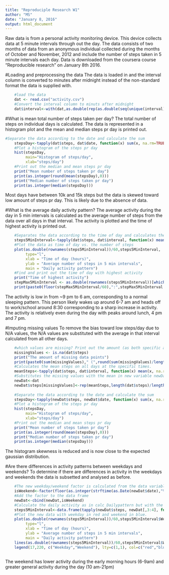 ```yaml
---
title: "Reproduciple Research W1"
author: "MS"
date: "January 8, 2016"
output: html_document
---
```


Raw data is from a personal activity monitoring device. This device collects data at 5 minute intervals through out the day. The data consists of two months of data from an anonymous individual collected during the months of October and November, 2012 and include the number of steps taken in 5 minute intervals each day. Data is downloaded from the coursera course "Reproducible research" on January 8th 2016.


#Loading and preprocessing the data
The data is loaded in and the interval column is converted to minutes after midnight instead of the non-standard format the data is supplied with.
```r
    #load the data
    dat <- read.csv("activity.csv")
    #Convert the interval column to minuts after midnight
    dat$interval<-with(dat,as.double(rep(as.double(seq(unique(interval)))*5,length(interval)/length(unique(interval)))))
```

#What is mean total number of steps taken per day?
The total number of steps on individual days is calculated. The data is represented in a histogram plot and the mean and median steps pr day is printed out.

```r
#Separate the data according to the date and calculate the sum
    stepsDay<-tapply(dat$steps, dat$date, function(x) sum(x, na.rm=TRUE))
    #Plot a histogram of the steps pr day
    hist(stepsDay,
         main="Histogram of steps/day",
         xlab="steps/day")
    #Print out the median and mean steps pr day
    print("Mean number of steps taken pr day")
    print(as.integer(round(mean(stepsDay),0)))
    print("Median number of steps taken pr day")
    print(as.integer(median(stepsDay)))
```
Most days have between 10k and 15k steps but the data is skewed toward low amount of steps pr day. This is likely due to the absence of data.


#What is the average daily activity pattern?
The average activity during the day in 5 min intervals is calculated as the average number of steps from the data over all days in that interval. The activity is plotted and the time of highest activity is printed out.
```r
    #Separates the data according to the time of day and calculates the average.
    steps5MinInterval<-tapply(dat$steps, dat$interval, function(x) mean(x, na.rm=TRUE))
    #Plot the data as time of day vs. the number of steps
    plot(as.double(rownames(steps5MinInterval))/60,steps5MinInterval, 
         type="l",
         xlab = "Time of day (hours)",
         ylab = "Average number of steps in 5 min intervals",
         main = "Daily activity pattern")
    #Find and print out the time of day with highest activity
    print("Time of highest activity")
    stepMax5MinInterval <- as.double(rownames(steps5MinInterval))[which.max(steps5MinInterval)]
    print(paste0(floor(stepMax5MinInterval/60),":",stepMax5MinInterval %% 60))
```
The activity is low in from ~9 pm to 6 am, corresponding to a normal sleeping pattern. This person likely wakes up around 6-7 am and heads off to work/school around 8:30 corresponding to a sharp increase in activity. The activity is relatively even during the day with peaks around lunch, 4 pm and 7 pm.

#Imputing missing values
To remove the bias toward low steps/day due to N/A values, the N/A values are substituted with the average in that interval calculated from all other days.
```r
    #which values are missing? Print out the amount (as both specific and relative)
    missingValues <- is.na(dat$steps)
    print("The amount of missing data points")
    print(paste0(sum(missingValues)," (",round(sum(missingValues)/length(dat$steps)*100,0),"%)"))
    #Calculates the mean steps on all days at the specific times.
    meanSteps<-tapply(dat$steps, dat$interval, function(x) mean(x, na.rm=TRUE))
    #Substitutes the missing values with the mean in new variable newDat
    newDat<-dat
    newDat$steps[missingValues]<-rep(meanSteps,length(dat$steps)/length(meanSteps))[missingValues]
    
    #Separate the data according to the date and calculate the sum
    stepsDay<-tapply(newDat$steps, newDat$date, function(x) sum(x, na.rm=TRUE))
    #Plot a histogram of the steps pr day
    hist(stepsDay,
         main="Histogram of steps/day",
         xlab="steps/day")
    #Print out the median and mean steps pr day
    print("Mean number of steps taken pr day")
    print(as.integer(round(mean(stepsDay),0)))
    print("Median number of steps taken pr day")
    print(as.integer(median(stepsDay)))
```
The histogram skewness is reduced and is now close to the expected gaussian distribution.

#Are there differences in activity patterns between weekdays and weekends?
To determine if there are differences in activity in the weekdays and weekends the data is subsetted and analysed as before.
```r
    #The new weekday/weekend factor is calculated from the data variable.
    isWeekend<-factor(floor(as.integer(strftime(as.Date(newDat$date),"%u"))/6), labels = c("Weekday","Weekend"))
    #Add the factor to the data frame
    newDat<-cbind(newDat,isWeekend)
    #Calculate the daily activity as in calc_Dailypattern but with the data separated by the new factor
    steps5MinInterval<-data.frame(tapply(newDat$steps, newDat[,3:4], function(x) mean(x, na.rm=TRUE)))
    #Plot the new data with weekday in red and weekend in blue.
    plot(as.double(rownames(steps5MinInterval))/60,steps5MinInterval$Weekday, col="red",
         type="l",
         xlab = "Time of day (hours)",
         ylab = "Average number of steps in 5 min intervals",
         main = "Daily activity pattern")
    lines(as.double(rownames(steps5MinInterval))/60,steps5MinInterval$Weekend, col="blue")
    legend(17,220, c("Weekday","Weekend"), lty=c(1,1), col=c("red","blue"), lwd=c(2.5,2.5),)
    
```
The weekend has lower activity during the early morning hours (6-9am) and greater general activity during the day (10 am-21pm)
